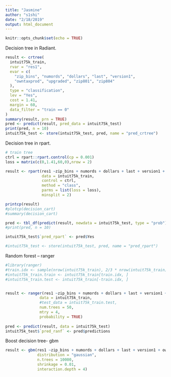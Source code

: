 ```yaml
---
title: "Jasmine"
author: "s1shi"
date: "2/18/2019"
output: html_document
---
```


```r
knitr::opts_chunk$set(echo = TRUE)
```


Decision tree in Radiant.
```r
result <- crtree(
  intuit75k_train, 
  rvar = "res1", 
  evar = c(
    "zip_bins", "numords", "dollars", "last", "version1", 
    "owntaxprod", "upgraded", "zip801", "zip804"
  ), 
  type = "classification", 
  lev = "Yes", 
  cost = 1.41, 
  margin = 60, 
  data_filter = "train == 0"
)
summary(result, prn = TRUE)
pred <- predict(result, pred_data = intuit75k_test)
print(pred, n = 10)
intuit75k_test <- store(intuit75k_test, pred, name = "pred_crtree")
```

Decision tree in rpart.
```r
# train tree
ctrl = rpart::rpart.control(cp = 0.001)
loss = matrix(c(0,1.41,60,0),nrow = 2)

result <- rpart(res1 ~zip_bins + numords + dollars + last + version1 + owntaxprod + upgraded + zip801 + zip804 , 
                data = intuit75k_train, 
                control = ctrl,
                method = "class",
                parms = list(loss = loss),
                minsplit = 2)

printcp(result)
#plotcp(decision_cart)
#summary(decision_cart)

pred <- tbl_df(predict(result, newdata = intuit75k_test, type = "prob"))
#print(pred, n = 10)

intuit75k_test$`pred_rpart` <- pred$Yes

#intuit75k_test <- store(intuit75k_test, pred, name = "pred_rpart")
```
 
Random forest -- ranger

```r
#library(ranger)
#train.idx <- sample(nrow(intuit75k_train), 2/3 * nrow(intuit75k_train))
#intuit75k_train.train <- intuit75k_train[train.idx, ]
#intuit75k_train.test <- intuit75k_train[-train.idx, ]


result <- ranger(res1 ~zip_bins + numords + dollars + last + version1 + owntaxprod + upgraded + zip801 + zip804,
               data = intuit75k_train,
               #test_data = intuit75k_train.test,
               num.trees = 50,
               mtry = 4,
               probability = TRUE)
       
pred <- predict(result, data = intuit75k_test)
intuit75k_test$`pred_ranf` <- pred$predictions
```

Boost decision tree- gbm

```r
result <- gbm(res1 ~zip_bins + numords + dollars + last + version1 + owntaxprod + upgraded + zip801 + zip804,
              distribution = "gaussian",
              n.trees = 10000,
              shrinkage = 0.01, 
              interaction.depth = 4)


```
